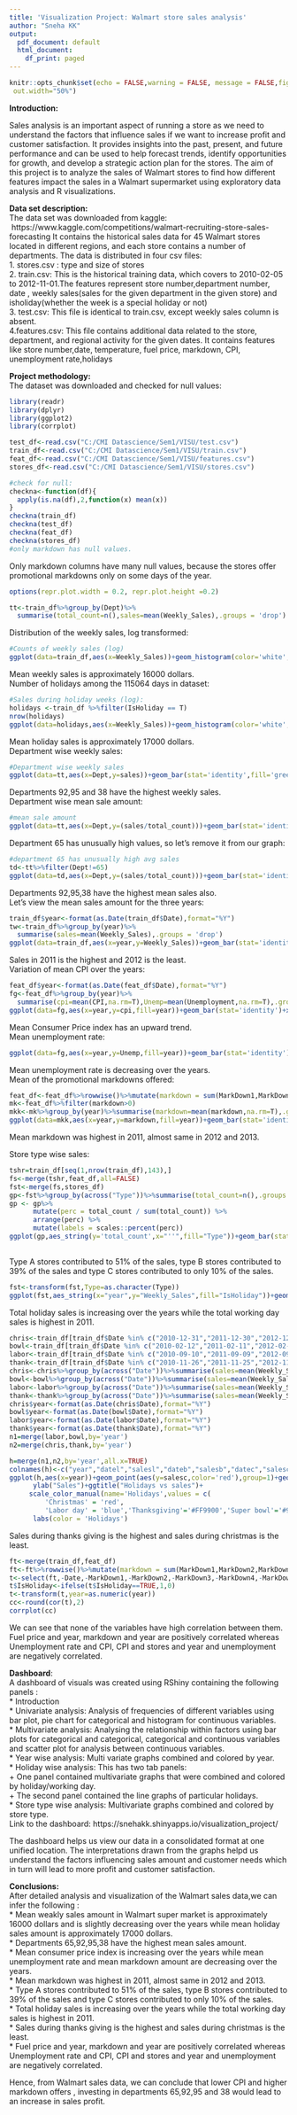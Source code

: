 ---
title: 'Visualization Project: Walmart store sales analysis'
author: "Sneha KK"
output:
  pdf_document: default
  html_document:
    df_print: paged
---

```{r setup, include=FALSE}
knitr::opts_chunk$set(echo = FALSE,warning = FALSE, message = FALSE,fig.width = 6,
 out.width="50%")

```

__Introduction:__

Sales analysis is an important aspect of running a store as we need to understand the factors that influence sales if we want to increase profit and customer satisfaction.
It provides insights into the past, present, and future performance and can be used to help forecast trends, identify opportunities for growth, and develop a strategic action plan for the stores.
The aim of this project is to analyze the sales of Walmart stores to find how 
different features impact the sales in a Walmart supermarket using exploratory data 
analysis and R visualizations.\

__Data set description:__\
The data set was downloaded from kaggle: \ https://www.kaggle.com/competitions/walmart-recruiting-store-sales-forecasting
It contains the historical sales data for 45 Walmart stores located in different 
regions, and each store contains a number of departments. The data is distributed 
in four csv files:\
1. stores.csv : type and size of stores\
2. train.csv: This is the historical training data, which covers to 2010-02-05 to 2012-11-01.The features represent store number,department number, date , weekly sales(sales for the given department in the given store) and isholiday(whether the week is a special holiday or not)\
3. test.csv: This file is identical to train.csv, except weekly sales column is absent.\
4.features.csv: This file contains additional data related to the store, department, and regional activity for the given dates. It contains features like store number,date, temperature, fuel price, markdown, CPI, unemployment rate,holidays\


__Project methodology:__\
The dataset was downloaded and checked for null values:


```{r include=FALSE}

library(readr)
library(dplyr)
library(ggplot2)
library(corrplot)
```

```{r,echo=FALSE}
test_df<-read.csv("C:/CMI Datascience/Sem1/VISU/test.csv")
train_df<-read.csv("C:/CMI Datascience/Sem1/VISU/train.csv")
feat_df<-read.csv("C:/CMI Datascience/Sem1/VISU/features.csv")
stores_df<-read.csv("C:/CMI Datascience/Sem1/VISU/stores.csv")

#check for null:
checkna<-function(df){
  apply(is.na(df),2,function(x) mean(x))
}
checkna(train_df)
checkna(test_df)
checkna(feat_df)
checkna(stores_df)  
#only markdown has null values.
```
Only markdown columns have many null values, because the stores offer promotional markdowns only on some days of the year.\

```{r,echo=FALSE}
options(repr.plot.width = 0.2, repr.plot.height =0.2)

tt<-train_df%>%group_by(Dept)%>% 
  summarise(total_count=n(),sales=mean(Weekly_Sales),.groups = 'drop')

```


Distribution of the weekly sales, log transformed: \
```{r,echo=FALSE}
#Counts of weekly sales (log)
ggplot(data=train_df,aes(x=Weekly_Sales))+geom_histogram(color='white',fill='purple')+scale_x_log10()+xlab('Weekly sales')+ggtitle('Weekly sales');
```

Mean weekly sales is approximately 16000 dollars.\
Number of holidays among the 115064 days in dataset:\

```{r,echo=FALSE}
#Sales during holiday weeks (log):
holidays <-train_df %>%filter(IsHoliday == T)
nrow(holidays)
ggplot(data=holidays,aes(x=Weekly_Sales))+geom_histogram(color='white',fill='purple')+scale_x_log10()+ggtitle('Holiday sales')+xlab('Sales')+ylab('count')
```

Mean holiday sales is approximately 17000 dollars.\
Department wise weekly sales:\
```{r,echo=FALSE}
#Department wise weekly sales
ggplot(data=tt,aes(x=Dept,y=sales))+geom_bar(stat='identity',fill='green')+ggtitle('Department wise weekly sales')+xlab('Department number')+ylab('Weekly sales')

```

Departments 92,95 and 38 have the highest weekly sales.\
Department wise mean sale amount:\
```{r,echo=FALSE}
#mean sale amount
ggplot(data=tt,aes(x=Dept,y=(sales/total_count)))+geom_bar(stat='identity',fill='red')
```

Department 65 has unusually high values, so let's remove it from our graph:\
```{r,echo=FALSE}
#department 65 has unusually high avg sales
td<-tt%>%filter(Dept!=65)
ggplot(data=td,aes(x=Dept,y=(sales/total_count)))+geom_bar(stat='identity',fill='red')
```

Departments 92,95,38 have the highest mean sales also.\
Let's view the mean sales amount for the three years:\
```{r,echo=FALSE}
train_df$year<-format(as.Date(train_df$Date),format="%Y")
tw<-train_df%>%group_by(year)%>% 
  summarise(sales=mean(Weekly_Sales),.groups = 'drop')
ggplot(data=train_df,aes(x=year,y=Weekly_Sales))+geom_bar(stat='identity',color='magenta')+xlab('year')+ylab('sales amount')+ggtitle('sales amount over the years')

```

Sales in 2011 is the highest and 2012 is the least.\
Variation of mean CPI over the years:\
```{r,echo=FALSE}
feat_df$year<-format(as.Date(feat_df$Date),format="%Y")
fg<-feat_df%>%group_by(year)%>% 
  summarise(cpi=mean(CPI,na.rm=T),Unemp=mean(Unemployment,na.rm=T),.groups = 'drop')
ggplot(data=fg,aes(x=year,y=cpi,fill=year))+geom_bar(stat='identity')+xlab('year')+ylab('mean cpi')+ggtitle('Mean Consumer Price Index over the years')
```

Mean Consumer Price index has an upward trend.\
Mean unemployment rate:\
```{r,echo=FALSE}
ggplot(data=fg,aes(x=year,y=Unemp,fill=year))+geom_bar(stat='identity')+xlab('year')+ylab('mean unemployment rate')+ggtitle('Mean Unemployment rate over the years')
```

Mean unemployment rate is decreasing over the years.\
Mean of the promotional markdowns offered:\
```{r,echo=FALSE}
feat_df<-feat_df%>%rowwise()%>%mutate(markdown = sum(MarkDown1,MarkDown2,MarkDown3,MarkDown4,MarkDown5, na.rm=TRUE))
mk<-feat_df%>%filter(markdown>0)
mkk<-mk%>%group_by(year)%>%summarise(markdown=mean(markdown,na.rm=T),.groups = 'drop')
ggplot(data=mkk,aes(x=year,y=markdown,fill=year))+geom_bar(stat='identity')+xlab('year')+ylab('Markdown')+ggtitle('Mean Markdown over the years')

```

Mean markdown was highest in 2011, almost same in 2012 and 2013.\

Store type wise sales:\
```{r,echo=FALSE}
tshr=train_df[seq(1,nrow(train_df),143),]
fs<-merge(tshr,feat_df,all=FALSE)
fst<-merge(fs,stores_df)
gp<-fst%>%group_by(across("Type"))%>%summarise(total_count=n(),.groups = 'drop')
gp <- gp%>% 
      mutate(perc = total_count / sum(total_count)) %>% 
      arrange(perc) %>%
      mutate(labels = scales::percent(perc))
ggplot(gp,aes_string(y='total_count',x="''",fill="Type"))+geom_bar(stat='identity')+coord_polar('y')+ggtitle('Pie plot of count of store type')+geom_text(aes(label = labels),position = position_stack(vjust = 0.5))+scale_fill_manual(values=c("purple","pink","yellow"))
  
```

Type A stores contributed to 51% of the sales, type B stores contributed to 39% of the sales and
type C stores contributed to only 10% of the sales.

```{r,echo=FALSE}
fst<-transform(fst,Type=as.character(Type))
ggplot(fst,aes_string(x="year",y="Weekly_Sales",fill="IsHoliday"))+geom_bar(stat='identity',position = 'dodge')+ggtitle(("Holiday-wise bar plot between sales and year"))
```

Total holiday sales is increasing over the years while the total working day sales is highest in 2011.\

```{r,echo=FALSE}
chris<-train_df[train_df$Date %in% c("2010-12-31","2011-12-30","2012-12-28"),]
bowl<-train_df[train_df$Date %in% c("2010-02-12","2011-02-11","2012-02-10"),]
labor<-train_df[train_df$Date %in% c("2010-09-10","2011-09-09","2012-09-07"),]
thank<-train_df[train_df$Date %in% c("2010-11-26","2011-11-25","2012-11-23"),]
chris<-chris%>%group_by(across("Date"))%>%summarise(sales=mean(Weekly_Sales))
bowl<-bowl%>%group_by(across("Date"))%>%summarise(sales=mean(Weekly_Sales))
labor<-labor%>%group_by(across("Date"))%>%summarise(sales=mean(Weekly_Sales))
thank<-thank%>%group_by(across("Date"))%>%summarise(sales=mean(Weekly_Sales))
chris$year<-format(as.Date(chris$Date),format="%Y")
bowl$year<-format(as.Date(bowl$Date),format="%Y")
labor$year<-format(as.Date(labor$Date),format="%Y")
thank$year<-format(as.Date(thank$Date),format="%Y")
n1=merge(labor,bowl,by='year')
n2=merge(chris,thank,by='year')

h=merge(n1,n2,by='year',all.x=TRUE)
colnames(h)<-c("year","datel","salesl","dateb","salesb","datec","salesc","datet","salest")
ggplot(h,aes(x=year))+geom_point(aes(y=salesc,color='red'),group=1)+geom_line(aes(y=salesc),color='red',group=1)+geom_point(aes(y=salesl,color='blue'),group=1)+geom_line(aes(y=salesl),color='blue',group=1)+geom_point(aes(y=salest,color='#FF9900'),group=1)+geom_line(aes(y=salest),color='#FF9900',group=1)+geom_point(aes(y=salesb,color='#990099'),group=1)+geom_line(aes(y=salesb),color='#990099',group=1)+
      ylab("Sales")+ggtitle("Holidays vs sales")+
     scale_color_manual(name='Holidays',values = c(
         'Christmas' = 'red',
         'Labor day' = 'blue','Thanksgiving'='#FF9900','Super bowl'='#990099')) +
      labs(color = 'Holidays')
```

Sales during thanks giving is the highest and sales during christmas is the least.
```{r,echo=FALSE}
ft<-merge(train_df,feat_df)
ft<-ft%>%rowwise()%>%mutate(markdown = sum(MarkDown1,MarkDown2,MarkDown3,MarkDown4,MarkDown5, na.rm=TRUE))
t<-select(ft,-Date,-MarkDown1,-MarkDown2,-MarkDown3,-MarkDown4,-MarkDown5)
t$IsHoliday<-ifelse(t$IsHoliday==TRUE,1,0)
t<-transform(t,year=as.numeric(year))
cc<-round(cor(t),2)
corrplot(cc) 

```

We can see that none of the variables have high correlation between them. Fuel price and year, markdown and year are positively correlated whereas Unemployment rate and CPI, CPI and stores and year and unemployment are negatively correlated.

__Dashboard__:\
A dashboard of visuals was created using RShiny containing the following panels :\
* Introduction\
* Univariate analysis: Analysis of frequencies of different variables using bar plot, pie chart for categorical and histogram for continuous variables.\
* Multivariate analysis: Analysing the relationship within factors using bar plots for categorical and categorical, categorical and continuous variables and scatter plot for analysis between continuous variables.\
* Year wise analysis: Multi variate graphs combined and colored by year.\
* Holiday wise analysis: This has two tab panels:\
  + One panel contained multivariate graphs that were combined and colored by holiday/working day.\
  + The second panel contained the line graphs of particular holidays.\
* Store type wise analysis: Multivariate graphs combined and colored by store type.\
Link to the dashboard: https://snehakk.shinyapps.io/visualization_project/

The dashboard helps us view our data in a consolidated format at one unified location. The interpretations drawn from the graphs helpd us understand the factors influencing sales amount and customer needs which in turn will lead to more profit and customer satisfaction.\

__Conclusions:__\
After detailed analysis and visualization of the Walmart sales data,we can infer the following :\
* Mean weakly sales amount in Walmart super market is approximately 16000 dollars and is slightly decreasing over the years while mean holiday sales amount is approximately 17000 dollars.\
* Departments 65,92,95,38 have the highest mean sales amount.\
* Mean consumer price index is increasing over the years while mean unemployment rate and mean markdown amount are decreasing over the years.\
* Mean markdown was highest in 2011, almost same in 2012 and 2013.\
* Type A stores contributed to 51% of the sales, type B stores contributed to 39% of the sales and
type C stores contributed to only 10% of the sales.\
* Total holiday sales is increasing over the years while the total working day sales is highest in 2011.\
* Sales during thanks giving is the highest and sales during christmas is the least.\
* Fuel price and year, markdown and year are positively correlated whereas Unemployment rate and CPI, CPI and stores and year and unemployment are negatively correlated.\

Hence, from Walmart sales data, we can conclude that lower CPI and higher markdown offers , investing in departments 65,92,95 and 38 would lead to an increase in sales profit.\
